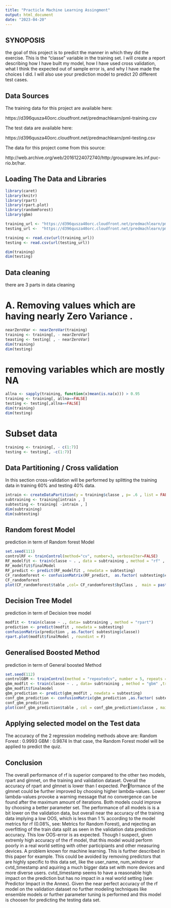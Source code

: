 ---
title: "Practicle Machine Learning Assingment"
output: html_document
date: "2023-04-20"
---


## SYNOPOSIS
 
  the goal of this project is to predict the manner in which they did the exercise. This is the “classe” variable in the training set. I will create a report describing how I have built my model, how I have used cross validation, what I think the expected out of sample error is, and why I have made the choices I did. I will also use your prediction model to predict 20 different test cases.

## Data Sources 

The training data for this project are available here:
  
  https://d396qusza40orc.cloudfront.net/predmachlearn/pml-training.csv

The test data are available here:
  
  https://d396qusza40orc.cloudfront.net/predmachlearn/pml-testing.csv

The data for this project come from this source:
  
  http://web.archive.org/web/20161224072740/http:/groupware.les.inf.puc-rio.br/har.

## Loading The Data and Libraries

```{r}
library(caret)
library(knitr)
library(rpart)
library(rpart.plot)
library(randomForest)
library(gbm)

training_url <- "https://d396qusza40orc.cloudfront.net/predmachlearn/pml-training.csv" 
testing_url <-  "https://d396qusza40orc.cloudfront.net/predmachlearn/pml-testing.csv"

training <- read.csv(url(training_url))
testing <- read.csv(url(testing_url))

dim(training)
dim(testing)
```

## Data cleaning 

there are 3 parts in data cleaning 

# A. Removing values which are having nearly Zero Variance .

```{r}
nearZeroVar <- nearZeroVar(training)
training <- training[, - nearZeroVar]
teasting <- testing[ , - nearZeroVar]
dim(training)
dim(testing)

```


# removing variables which are mostly NA 
```{r}
allna <- sapply(training, function(x)mean(is.na(x))) > 0.95
training <- training[, allna==FALSE]
testing <- testing[,allna==FALSE]
dim(training)
dim(testing)
```

# Subset data 
```{r}
training <- training[, - c(1:7)]
testing <- testing[, -c(1:7)]
```

## Data Partitioning / Cross validation

In this section cross-validation will be performed by splitting the training data in training 60% and testing 40% data.
```{r}
intrain <- createDataPartition(y = training$classe , p= .6 , list = FALSE )
subtraining <- training[intrain , ]
subtesting <- training[ -intrain , ]
dim(subtraining)
dim(subtesting)


```

## Random forest Model

prediction in term of Random forest Model 

```{r}
set.seed(111)
controlRF <- trainControl(method="cv", number=3, verboseIter=FALSE)
RF_modelfit <- train(classe ~ . , data = subtraining , method = "rf" , trControl = controlRF , ntree = 100)
RF_modelfit$finalModel
RF_predict <- predict(RF_modelfit , newdata = subtesting)
CF_randomforest <- confusionMatrix(RF_predict,  as.factor( subtesting$classe))
CF_randomforest
plot(CF_randomforest$table ,col= CF_randomforest$byClass ,  main = paste("Random Forest Accuracy= " , round(CF_randomforest$overall['Accuracy'], 4  )))
```



## Decision Tree Model

prediction in term of  Decision tree model 

```{r}
modfit <- train(classe ~ ., data= subtraining , method = "rpart")
prediction <- predict(modfit , newdata = subtesting)
confusionMatrix(prediction , as.factor( subtesting$classe))
rpart.plot(modfit$finalModel , roundint = F)
```



## Generalised Boosted Method 
prediction in term of General boosted Method

```{r}
set.seed(112)
controlGBM <- trainControl(method = "repeatedcv", number = 5, repeats = 1)
gbm_modfit <- train(classe ~ . , data= subtraining , method = "gbm" ,trControl = controlGBM, verbose = F)
gbm_modfit$finalmodel
gbm_prediction <- predict(gbm_modfit , newdata = subtesting)
conf_gbm_prediction <- confusionMatrix(gbm_prediction ,as.factor( subtesting$classe))
conf_gbm_prediction
plot(conf_gbm_prediction$table , col = conf_gbm_prediction$classe , main= paste("GBM - Accuracy" , round(conf_gbm_prediction$overall['Accuracy'],4)))
```

## Applying selected model on the Test data 

The accuracy of the 2 regression modeling methods above are: Random Forest : 0.9993 GBM : 0.9874 In that case, the Random Forest model will be applied to predict the quiz.




## Conclusion 

The overall performance of rf is superior compared to the other two models, rpart and glmnet, on the
training and validation dataset. Overall the accuracy of rpart and glmnet is lower than I expected. Performance of the glmnet could be further improved by choosing higher lambda-values. Lower lambda-values
provoke a warning message that no convergence can be found after the maximum amount of iterations. Both
models could improve by choosing a better parameter set.
The performance of all models is is a bit lower on the validation data, but overall near the accuracy of the
training data implying a low OOS, which is less than 1 % according to the model metrics for rf (0.08%, see:
Metrics for Random Forest), and rejecting an overfitting of the train data split as seen in the validation data
prediction accuracy. This low OOS-error is as expected. Though I suspect, given extremly high accuracy
of the rf model, that this model would perform poorly in a real world setting with other participiants and
other measuring devices. A problem known for machine learning. This is further described in this paper for
example.
This could be avoided by removing predictors that are highly specific to this data set, like the user_name,
num_window or cvtd_timestamp and aquiring a much bigger data set with more devices and more diverse
users. cvtd_timestamp seems to have a reasonable high impact on the prediction but has no impact in a
real world setting (see: Predictor Impact in the Annex).
Given the near perfect accuracy of the rf model on the validation dataset no further modeling techniques
like ensemble models or further parameter tuning is performed and this model is choosen for predicting the
testing data set.


